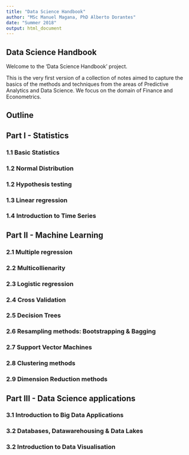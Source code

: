 ```yaml
---
title: "Data Science Handbook"
author: "MSc Manuel Magana, PhD Alberto Dorantes"
date: "Summer 2018"
output: html_document
---
```


## Data Science Handbook

Welcome to the 'Data Science Handbook' project. 

This is the very first version of a collection of notes aimed to capture the basics of the methods and techniques from the areas of Predictive Analytics and Data Science. We focus on the domain of Finance and Econometrics.

## Outline

## Part I - Statistics

### 1.1 Basic Statistics

### 1.2 Normal Distribution

### 1.2 Hypothesis testing

### 1.3 Linear regression

### 1.4 Introduction to Time Series

## Part II - Machine Learning

### 2.1 Multiple regression

### 2.2 Multicollienarity

### 2.3 Logistic regression

### 2.4 Cross Validation

### 2.5 Decision Trees

### 2.6 Resampling methods: Bootstrapping & Bagging

### 2.7 Support Vector Machines

### 2.8 Clustering methods

### 2.9 Dimension Reduction methods

## Part III - Data Science applications

### 3.1 Introduction to Big Data Applications

### 3.2 Databases, Datawarehousing & Data Lakes

### 3.2 Introduction to Data Visualisation